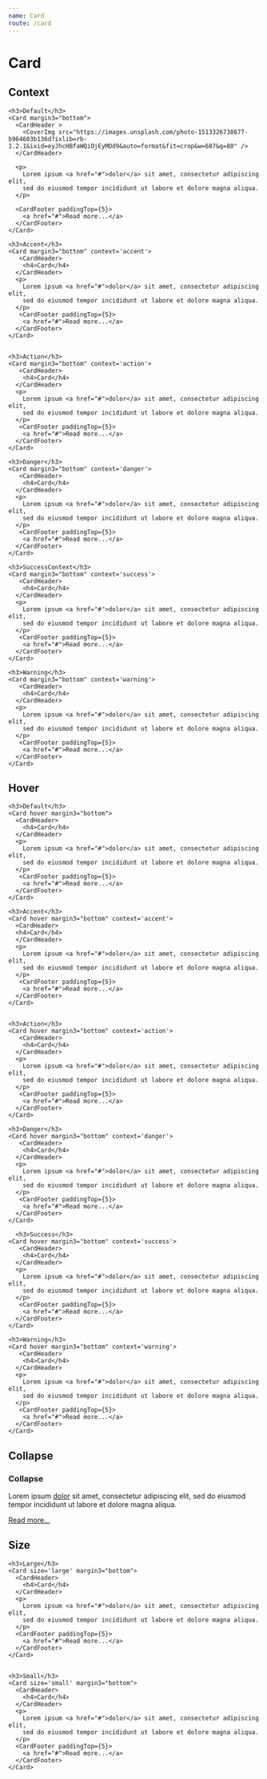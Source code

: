 ```yaml
---
name: Card
route: /card
---
```



# Card

<Props of={Card} />

## Context

<Playground>
  <ThemeProvider>

    <h3>Default</h3>
    <Card margin3="bottom">
      <CardHeader >
        <CoverImg src="https://images.unsplash.com/photo-1513326738677-b964603b136d?ixlib=rb-1.2.1&ixid=eyJhcHBfaWQiOjEyMDd9&auto=format&fit=crop&w=687&q=80" />
      </CardHeader>

      <p>
        Lorem ipsum <a href="#">dolor</a> sit amet, consectetur adipiscing elit,
        sed do eiusmod tempor incididunt ut labore et dolore magna aliqua.
      </p>

      <CardFooter paddingTop={5}>
        <a href="#">Read more...</a>
      </CardFooter>
    </Card>

    <h3>Accent</h3>
    <Card margin3="bottom" context='accent'>
       <CardHeader>
        <h4>Card</h4>
      </CardHeader>
      <p>
        Lorem ipsum <a href="#">dolor</a> sit amet, consectetur adipiscing elit,
        sed do eiusmod tempor incididunt ut labore et dolore magna aliqua.
      </p>
       <CardFooter paddingTop={5}>
        <a href="#">Read more...</a>
      </CardFooter>
    </Card>


    <h3>Action</h3>
    <Card margin3="bottom" context='action'>
       <CardHeader>
        <h4>Card</h4>
      </CardHeader>
      <p>
        Lorem ipsum <a href="#">dolor</a> sit amet, consectetur adipiscing elit,
        sed do eiusmod tempor incididunt ut labore et dolore magna aliqua.
      </p>
       <CardFooter paddingTop={5}>
        <a href="#">Read more...</a>
      </CardFooter>
    </Card>

    <h3>Danger</h3>
    <Card margin3="bottom" context='danger'>
       <CardHeader>
        <h4>Card</h4>
      </CardHeader>
      <p>
        Lorem ipsum <a href="#">dolor</a> sit amet, consectetur adipiscing elit,
        sed do eiusmod tempor incididunt ut labore et dolore magna aliqua.
      </p>
       <CardFooter paddingTop={5}>
        <a href="#">Read more...</a>
      </CardFooter>
    </Card>

    <h3>SuccessContext</h3>
    <Card margin3="bottom" context='success'>
       <CardHeader>
        <h4>Card</h4>
      </CardHeader>
      <p>
        Lorem ipsum <a href="#">dolor</a> sit amet, consectetur adipiscing elit,
        sed do eiusmod tempor incididunt ut labore et dolore magna aliqua.
      </p>
       <CardFooter paddingTop={5}>
        <a href="#">Read more...</a>
      </CardFooter>
    </Card>

    <h3>Warning</h3>
    <Card margin3="bottom" context='warning'>
       <CardHeader>
        <h4>Card</h4>
      </CardHeader>
      <p>
        Lorem ipsum <a href="#">dolor</a> sit amet, consectetur adipiscing elit,
        sed do eiusmod tempor incididunt ut labore et dolore magna aliqua.
      </p>
       <CardFooter paddingTop={5}>
        <a href="#">Read more...</a>
      </CardFooter>
    </Card>

  </ThemeProvider>
</Playground>

## Hover

<Playground>
  <ThemeProvider>

    <h3>Default</h3>
    <Card hover margin3="bottom">
      <CardHeader>
        <h4>Card</h4>
      </CardHeader>
      <p>
        Lorem ipsum <a href="#">dolor</a> sit amet, consectetur adipiscing elit,
        sed do eiusmod tempor incididunt ut labore et dolore magna aliqua.
      </p>
       <CardFooter paddingTop={5}>
        <a href="#">Read more...</a>
      </CardFooter>
    </Card>

    <h3>Accent</h3>
    <Card hover margin3="bottom" context='accent'>
      <CardHeader>
      <h4>Card</h4>
      </CardHeader>
      <p>
        Lorem ipsum <a href="#">dolor</a> sit amet, consectetur adipiscing elit,
        sed do eiusmod tempor incididunt ut labore et dolore magna aliqua.
      </p>
       <CardFooter paddingTop={5}>
        <a href="#">Read more...</a>
      </CardFooter>
    </Card>


    <h3>Action</h3>
    <Card hover margin3="bottom" context='action'>
       <CardHeader>
        <h4>Card</h4>
      </CardHeader>
      <p>
        Lorem ipsum <a href="#">dolor</a> sit amet, consectetur adipiscing elit,
        sed do eiusmod tempor incididunt ut labore et dolore magna aliqua.
      </p>
       <CardFooter paddingTop={5}>
        <a href="#">Read more...</a>
      </CardFooter>
    </Card>

    <h3>Danger</h3>
    <Card hover margin3="bottom" context='danger'>
       <CardHeader>
        <h4>Card</h4>
      </CardHeader>
      <p>
        Lorem ipsum <a href="#">dolor</a> sit amet, consectetur adipiscing elit,
        sed do eiusmod tempor incididunt ut labore et dolore magna aliqua.
      </p>
       <CardFooter paddingTop={5}>
        <a href="#">Read more...</a>
      </CardFooter>
    </Card>

      <h3>Success</h3>
    <Card hover margin3="bottom" context='success'>
       <CardHeader>
        <h4>Card</h4>
      </CardHeader>
      <p>
        Lorem ipsum <a href="#">dolor</a> sit amet, consectetur adipiscing elit,
        sed do eiusmod tempor incididunt ut labore et dolore magna aliqua.
      </p>
       <CardFooter paddingTop={5}>
        <a href="#">Read more...</a>
      </CardFooter>
    </Card>

    <h3>Warning</h3>
    <Card hover margin3="bottom" context='warning'>
       <CardHeader>
        <h4>Card</h4>
      </CardHeader>
      <p>
        Lorem ipsum <a href="#">dolor</a> sit amet, consectetur adipiscing elit,
        sed do eiusmod tempor incididunt ut labore et dolore magna aliqua.
      </p>
       <CardFooter paddingTop={5}>
        <a href="#">Read more...</a>
      </CardFooter>
    </Card>

  </ThemeProvider>
</Playground>

## Collapse

<Playground>
  <ThemeProvider>
    <h3>Collapse</h3>
    <Card size="collapse" margin3="bottom">
      <CardHeader>
        <CoverImg
          css={`
            border-top-left-radius: 3px;
            border-top-right-radius: 3px;
          `}
          src="https://images.unsplash.com/photo-1498049860654-af1a5c566876?ixlib=rb-1.2.1&ixid=eyJhcHBfaWQiOjEyMDd9&auto=format&fit=crop&w=1350&q=80"
        />
      </CardHeader>
      <p>
        Lorem ipsum <a href="#">dolor</a> sit amet, consectetur adipiscing elit,
        sed do eiusmod tempor incididunt ut labore et dolore magna aliqua.
      </p>
      <CardFooter paddingTop={5}>
        <a href="#">Read more...</a>
      </CardFooter>
    </Card>
  </ThemeProvider>
</Playground>

## Size

<Playground>
  <ThemeProvider>

    <h3>Large</h3>
    <Card size='large' margin3="bottom">
      <CardHeader>
        <h4>Card</h4>
      </CardHeader>
      <p>
        Lorem ipsum <a href="#">dolor</a> sit amet, consectetur adipiscing elit,
        sed do eiusmod tempor incididunt ut labore et dolore magna aliqua.
      </p>
      <CardFooter paddingTop={5}>
        <a href="#">Read more...</a>
      </CardFooter>
    </Card>


    <h3>Small</h3>
    <Card size='small' margin3="bottom">
      <CardHeader>
        <h4>Card</h4>
      </CardHeader>
      <p>
        Lorem ipsum <a href="#">dolor</a> sit amet, consectetur adipiscing elit,
        sed do eiusmod tempor incididunt ut labore et dolore magna aliqua.
      </p>
      <CardFooter paddingTop={5}>
        <a href="#">Read more...</a>
      </CardFooter>
    </Card>

  </ThemeProvider>
</Playground>
